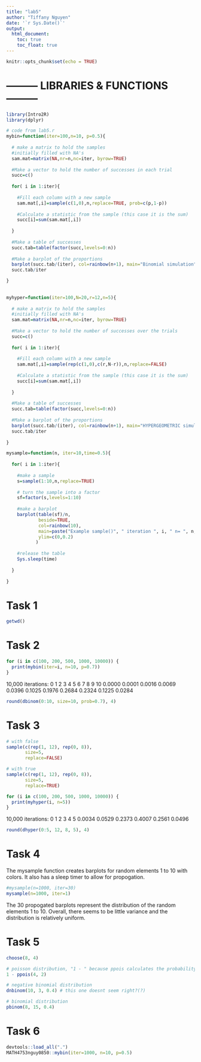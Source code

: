 ```yaml
---
title: "lab5"
author: "Tiffany Nguyen"
date: '`r Sys.Date()`'
output: 
  html_document:
    toc: true
    toc_float: true
---
```


```r
knitr::opts_chunk$set(echo = TRUE)
```

# --------- LIBRARIES & FUNCTIONS ---------
```r
library(Intro2R)
library(dplyr)

# code from lab5.r
mybin=function(iter=100,n=10, p=0.5){ 
  
  # make a matrix to hold the samples
  #initially filled with NA's
  sam.mat=matrix(NA,nr=n,nc=iter, byrow=TRUE)
  
  #Make a vector to hold the number of successes in each trial
  succ=c()
  
  for( i in 1:iter){
    
    #Fill each column with a new sample
    sam.mat[,i]=sample(c(1,0),n,replace=TRUE, prob=c(p,1-p))
    
    #Calculate a statistic from the sample (this case it is the sum)
    succ[i]=sum(sam.mat[,i])
    
  }
  
  #Make a table of successes
  succ.tab=table(factor(succ,levels=0:n))
  
  #Make a barplot of the proportions
  barplot(succ.tab/(iter), col=rainbow(n+1), main="Binomial simulation", xlab="Number of successes")
  succ.tab/iter

}
  
  
myhyper=function(iter=100,N=20,r=12,n=5){
  
  # make a matrix to hold the samples
  #initially filled with NA's
  sam.mat=matrix(NA,nr=n,nc=iter, byrow=TRUE)
  
  #Make a vector to hold the number of successes over the trials
  succ=c()
  
  for( i in 1:iter){
    
    #Fill each column with a new sample
    sam.mat[,i]=sample(rep(c(1,0),c(r,N-r)),n,replace=FALSE)
    
    #Calculate a statistic from the sample (this case it is the sum)
    succ[i]=sum(sam.mat[,i])
    
  }
  
  #Make a table of successes
  succ.tab=table(factor(succ,levels=0:n))
  
  #Make a barplot of the proportions
  barplot(succ.tab/(iter), col=rainbow(n+1), main="HYPERGEOMETRIC simulation", xlab="Number of successes")
  succ.tab/iter
  
}

mysample=function(n, iter=10,time=0.5){
  
  for( i in 1:iter){
    
    #make a sample
    s=sample(1:10,n,replace=TRUE)
    
    # turn the sample into a factor
    sf=factor(s,levels=1:10)
    
    #make a barplot
    barplot(table(sf)/n,
            beside=TRUE,
            col=rainbow(10), 
            main=paste("Example sample()", " iteration ", i, " n= ", n,sep="") ,
            ylim=c(0,0.2)
           )
    
    #release the table
    Sys.sleep(time)
    
  }
  
}

```

# Task 1
```r
getwd()
```

# Task 2
```r

for (i in c(100, 200, 500, 1000, 10000)) {
  print(mybin(iter=i, n=10, p=0.7))
}

```

10,000 iterations:
     0      1      2      3      4      5      6      7      8      9     10 
0.0000 0.0001 0.0016 0.0069 0.0396 0.1025 0.1976 0.2684 0.2324 0.1225 0.0284 


```r
round(dbinom(0:10, size=10, prob=0.7), 4)
```

# Task 3

```r

# with false
sample(c(rep(1, 12), rep(0, 8)),
       size=5,
       replace=FALSE)

# with true
sample(c(rep(1, 12), rep(0, 8)),
       size=5,
       replace=TRUE)

for (i in c(100, 200, 500, 1000, 10000)) {
  print(myhyper(i, n=5))
}

```

10,000 iterations:
     0      1      2      3      4      5 
0.0034 0.0529 0.2373 0.4007 0.2561 0.0496 

```r
round(dhyper(0:5, 12, 8, 5), 4)
```

# Task 4

The mysample function creates barplots for random elements 1 to 10 with colors. It also has a sleep timer to allow for propogation.
```r
#mysample(n=1000, iter=30)
mysample(n=1000, iter=1)
```

The 30 propogated barplots represent the distribution of the random elements 1 to 10. Overall, there seems to be little variance and the distribution is relatively uniform.

# Task 5

```r
choose(8, 4)

# poisson distribution, "1 - " because ppois calculates the probability of <=, and we want >
1 - ppois(4, 2)

# negative binomial distribution
dnbinom(10, 3, 0.4) # this one doesnt seem right?(?)

# binomial distribution
pbinom(8, 15, 0.4)
```

# Task 6

```r
devtools::load_all(".")
MATH4753nguy0850::mybin(iter=1000, n=10, p=0.5)
```
